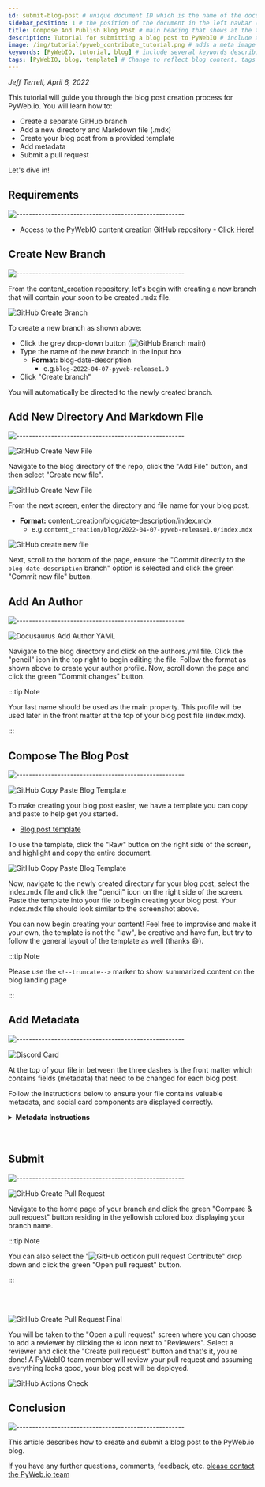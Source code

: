 ```yaml
---
id: submit-blog-post # unique document ID which is the name of the document (without the extension) relative to the root docs directory (e.g., document or tutorials/document)
sidebar_position: 1 # the position of the document in the left navbar (descending)
title: Compose And Publish Blog Post # main heading that shows at the top of the tutorial
description: Tutorial for submitting a blog post to PyWebIO # include a short description of the blog post. This will not be visible anywhere on the page and is for SEO purposes.
image: /img/tutorial/pyweb_contribute_tutorial.png # adds a meta image for social summary cards on Discord, Twitter, etc. Relative path must be: /img/tutorial/yourimage.jpg. Upload image to: /static/img/tutorial
keywords: [PyWebIO, tutorial, blog] # include several keywords describing the main topics of the blog post for SEO purposes.
tags: [PyWebIO, blog, template] # Change to reflect blog content, tags will show at the bottom of the blog post
---
```


*Jeff Terrell, April 6, 2022*


This tutorial will guide you through the blog post creation process for PyWeb.io. You will learn how to:
* Create a separate GitHub branch
* Add a new directory and Markdown file (.mdx)
* Create your blog post from a provided template
* Add metadata
* Submit a pull request

Let's dive in!


## Requirements
![-----------------------------------------------------](https://raw.githubusercontent.com/andreasbm/readme/master/assets/lines/cloudy.png)

* Access to the PyWebIO content creation GitHub repository - [Click Here!](https://github.com/pywebio/content_creation)



## Create New Branch
![-----------------------------------------------------](https://raw.githubusercontent.com/andreasbm/readme/master/assets/lines/cloudy.png)

From the content_creation repository, let's begin with creating a new branch that will contain your soon to be created .mdx file.

![GitHub Create Branch](./gh_create_branch.JPG)

To create a new branch as shown above:
* Click the grey drop-down button (![GitHub Branch](./gh_octicons_branch_resize.png) main)
* Type the name of the new branch in the input box
  * **Format:** blog-date-description
    * e.g.`blog-2022-04-07-pyweb-release1.0`
* Click "Create branch"

You will automatically be directed to the newly created branch.



## Add New Directory And Markdown File
![-----------------------------------------------------](https://raw.githubusercontent.com/andreasbm/readme/master/assets/lines/cloudy.png)

![GitHub Create New File](./gh_create_new_file_dropdown.JPG)

Navigate to the blog directory of the repo, click the "Add File" button, and then select "Create new file". 

![GitHub Create New File](./gh_create_new_file.JPG)

From the next screen, enter the directory and file name for your blog post.
* **Format:** content_creation/blog/date-description/index.mdx 
  * e.g.`content_creation/blog/2022-04-07-pyweb-release1.0/index.mdx`

![GitHub create new file](./gh_commit_new_file.JPG)

Next, scroll to the bottom of the page, ensure the "Commit directly to the `blog-date-description` branch" option is selected and click the green "Commit new file" button.



## Add An Author
![-----------------------------------------------------](https://raw.githubusercontent.com/andreasbm/readme/master/assets/lines/cloudy.png)

![Docusaurus Add Author YAML](./gh_add_author2.JPG)

Navigate to the blog directory and click on the authors.yml file. Click the "pencil" icon in the top right to begin editing the file. Follow the format as shown above to create your author profile. Now, scroll down the page and click the green "Commit changes" button.

:::tip Note

Your last name should be used as the main property. This profile will be used later in the front matter at the top of your blog post file (index.mdx).

:::


## Compose The Blog Post
![-----------------------------------------------------](https://raw.githubusercontent.com/andreasbm/readme/master/assets/lines/cloudy.png)

![GitHub Copy Paste Blog Template](./gh_blog_template_raw.JPG)

To make creating your blog post easier, we have a template you can copy and paste to help get you started. 

* [Blog post template](https://github.com/pywebio/content_creation/tree/main/static/template/blog-template.mdx) 


To use the template, click the "Raw" button on the right side of the screen, and highlight and copy the entire document.

![GitHub Copy Paste Blog Template](./gh_blog_template_paste.JPG)

Now, navigate to the newly created directory for your blog post, select the index.mdx file and click the "pencil" icon on the right side of the screen. Paste the template into your file to begin creating your blog post. Your index.mdx file should look similar to the screenshot above.

You can now begin creating your content! Feel free to improvise and make it your own, the template is not the "law", be creative and have fun, but try to follow the general layout of the template as well (thanks :smile:). 

:::tip Note

Please use the `<!--truncate-->` marker to show summarized content on the blog landing page

:::


## Add Metadata 
![-----------------------------------------------------](https://raw.githubusercontent.com/andreasbm/readme/master/assets/lines/cloudy.png)


![Discord Card](./discord_card.JPG)

At the top of your file in between the three dashes is the front matter which contains fields (metadata) that need to be changed for each blog post.

Follow the instructions below to ensure your file contains valuable metadata, and social card components are displayed correctly.
<details>
    <summary><b>Metadata Instructions</b></summary>
    <div style={{backgroundColor: ''}}>
      <li><b>slug:</b> the file path to the blog post after /blog/date-description and should be unique to the document. Choose a short name, can be identical to the description used for the directory (e.g. pyweb-release-1.0).</li>
      <li><b>title:</b> the H1 main heading of the blog post.</li>
      <li><b>description:</b> include a short description of the tutorial. This will not be visible anywhere on the page and is for SEO purposes.</li>
      <li><b>image:</b> adds a meta image for social summary cards on Discord, Twitter, etc. Relative path must be: `/img/blog/yourimage.jpg`. Upload image to: `/static/img/blog`.</li>
      <li><b>authors:</b> this is where you add your author profile that was set up earlier.</li>
      <li><b>tags:</b> include several tags relevent to the subject matter of your post to make finding similar content easier for other readers.</li>
      <li><b>keywords:</b> include several keywords describing the main topics of the blog post for SEO purposes.</li>
    </div>   
</details>
<br></br>


## Submit
![-----------------------------------------------------](https://raw.githubusercontent.com/andreasbm/readme/master/assets/lines/cloudy.png)

![GitHub Create Pull Request](./gh_create_pull_request_contribute.JPG)

Navigate to the home page of your branch and click the green "Compare & pull request" button residing in the yellowish colored box displaying your branch name. 

:::tip Note

You can also select the "![GitHub octicon pull request](./gh_octicons_pull_request.png) Contribute" drop down and click the green "Open pull request" button.

:::

<br></br>

![GitHub Create Pull Request Final](./gh_create_pull_request_final.JPG)

You will be taken to the "Open a pull request" screen where you can choose to add a reviewer by clicking the ⚙️ icon next to "Reviewers". Select a reviewer and click the "Create pull request" button and that's it, you're done! A PyWebIO team member will review your pull request and assuming everything looks good, your blog post will be deployed.

![GitHub Actions Check](./gh_actions_check.JPG)



## Conclusion
![-----------------------------------------------------](https://raw.githubusercontent.com/andreasbm/readme/master/assets/lines/cloudy.png)

This article describes how to create and submit a blog post to the PyWeb.io blog. 

If you have any further questions, comments, feedback, etc. [please contact the PyWeb.io team](mailto:hey@pyweb.io)